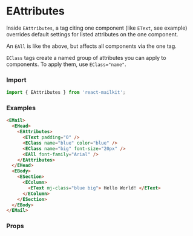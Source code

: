 

<Meta title='Email Design System/Standard Head components/eAttributes' />

# EAttributes

Inside `EAttributes`, a tag citing one component (like `EText`, see example) overrides default settings for listed attributes on the one component.

An `EAll` is like the above, but affects all components via the one tag.

`EClass` tags create a named group of attributes you can apply to components. To apply them, use `EClass="name"`.

### Import

```js
import { EAttributes } from 'react-mailkit';
```

### Examples

```html
<EMail>
  <EHead>
    <EAttributes>
      <EText padding="0" />
      <EClass name="blue" color="blue" />
      <EClass name="big" font-size="20px" />
      <EAll font-family="Arial" />
    </EAttributes>
  </EHead>
  <EBody>
    <ESection>
      <EColumn>
        <EText mj-class="blue big"> Hello World! </EText>
      </EColumn>
    </ESection>
  </EBody>
</EMail>
```

### Props

<ArgsTable of={EAttributes} />
